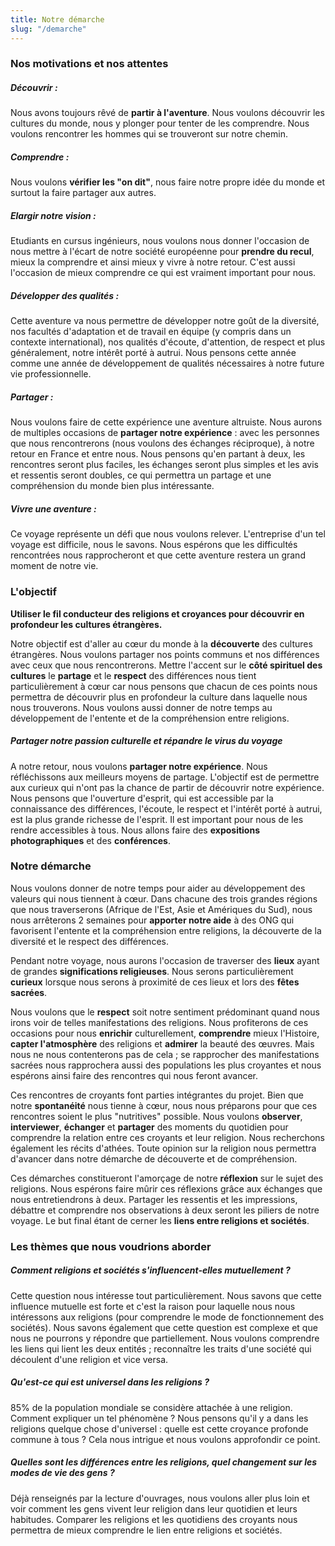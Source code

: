 ```yaml
---
title: Notre démarche
slug: "/demarche"
---
```


### Nos motivations et nos attentes

##### Découvrir :

Nous avons toujours rêvé de **partir à l'aventure**. Nous voulons découvrir les cultures
du monde, nous y plonger pour tenter de les comprendre. Nous voulons rencontrer les hommes qui se trouveront sur
notre chemin.

##### Comprendre :

Nous voulons **vérifier les "on dit"**, nous faire notre propre idée du monde et surtout
la faire partager aux autres.

##### Elargir notre vision :

Etudiants en cursus ingénieurs, nous voulons nous donner l'occasion de
nous mettre à l'écart de notre société européenne pour **prendre du recul**, mieux
la comprendre et ainsi mieux y vivre à notre retour. C'est aussi l'occasion de mieux comprendre ce qui est vraiment
important pour nous.

##### Développer des qualités :

Cette aventure va nous permettre de développer notre goût de la
diversité, nos facultés d'adaptation et de travail en équipe (y compris dans un contexte international), nos
qualités d'écoute, d'attention, de respect et plus généralement, notre intérêt porté à autrui. Nous pensons
cette année comme une année de développement de qualités
nécessaires à notre future vie professionnelle.

##### Partager :

Nous voulons faire de cette expérience une aventure altruiste. Nous aurons
de multiples occasions de **partager notre expérience** : avec les personnes que nous rencontrerons (nous voulons
des échanges réciproque), à notre retour en France et entre nous. Nous pensons qu'en partant à deux, les
rencontres seront plus faciles, les échanges seront plus simples et les avis et ressentis seront doubles, ce qui
permettra un partage et une compréhension du monde bien plus intéressante.

##### Vivre une aventure :

Ce voyage représente un défi que nous voulons relever. L'entreprise d'un tel
voyage est difficile, nous le savons. Nous espérons que les difficultés rencontrées nous rapprocheront et que
cette aventure restera un grand moment de notre vie.

### L'objectif

**Utiliser le fil conducteur des religions et croyances pour découvrir en profondeur les cultures étrangères.**

Notre objectif est d'aller au cœur du monde à la **découverte** des cultures étrangères. Nous voulons
partager nos points communs et nos différences avec ceux que nous rencontrerons. Mettre l'accent sur
le **c&ocirc;té spirituel des cultures** le **partage** et le **respect** des différences nous tient particulièrement
à cœur car nous pensons que chacun de ces points nous permettra de découvrir plus en profondeur la
culture dans laquelle nous nous trouverons. Nous voulons aussi donner de notre temps au développement
de l'entente et de la compréhension entre religions.

##### Partager notre passion culturelle et répandre le virus du voyage

A notre retour, nous voulons **partager notre expérience**. Nous réfléchissons
aux meilleurs moyens de partage. L'objectif est de permettre aux curieux qui n'ont
pas la chance de partir de découvrir notre expérience. Nous pensons que l'ouverture
d'esprit, qui est accessible par la connaissance des différences, l'écoute, le respect
et l'intérêt porté à autrui, est la plus grande richesse de l'esprit. Il est important
pour nous de les rendre accessibles à tous. Nous allons faire des **expositions photographiques**
et des **conférences**.

### Notre démarche

Nous voulons donner de notre temps pour aider au développement des valeurs qui nous tiennent à cœur. Dans
chacune des trois grandes régions que nous traverserons (Afrique de l'Est, Asie et Amériques du Sud), nous nous arrêterons
2 semaines pour **apporter notre aide** à des ONG qui favorisent l'entente et la compréhension entre religions,
la découverte de la diversité et le respect des différences.

Pendant notre voyage, nous aurons l'occasion de traverser des **lieux** ayant de grandes **significations religieuses**.
Nous serons particulièrement **curieux** lorsque nous serons à proximité de ces lieux et lors des **fêtes sacrées**.

Nous voulons que le **respect** soit notre sentiment prédominant quand nous irons voir de telles manifestations des
religions. Nous profiterons de ces occasions pour nous **enrichir** culturellement, **comprendre** mieux l'Histoire,
**capter l'atmosphère** des religions et **admirer** la beauté des œuvres. Mais nous ne nous contenterons pas de cela
; se rapprocher des manifestations sacrées nous rapprochera aussi des populations les plus croyantes et nous
espérons ainsi faire des rencontres qui nous feront avancer.

Ces rencontres de croyants font parties intégrantes du projet. Bien que notre **spontanéité** nous tienne à cœur,
nous nous préparons pour que ces rencontres soient le plus "nutritives" possible. Nous voulons **observer**, **interviewer**,
**échanger** et **partager** des moments du quotidien pour comprendre la relation entre ces croyants et leur religion.
Nous recherchons également les récits d'athées. Toute opinion sur la religion nous permettra d'avancer dans notre démarche
de découverte et de compréhension.

Ces démarches constitueront l'amorçage de notre **réflexion** sur le sujet des religions. Nous espérons
faire mûrir ces réflexions grâce aux échanges que nous entretiendrons à deux. Partager les ressentis
et les impressions, débattre et comprendre nos observations à deux seront les piliers de notre voyage.
Le but final étant de cerner les **liens entre religions et sociétés**.

### Les thèmes que nous voudrions aborder

##### Comment religions et sociétés s'influencent-elles mutuellement ?

Cette question nous intéresse tout particulièrement. Nous savons que cette influence mutuelle est forte et
c'est la raison pour laquelle nous nous intéressons aux religions (pour comprendre le mode de fonctionnement
des sociétés). Nous savons également que cette question est complexe et que nous ne pourrons y répondre
que partiellement. Nous voulons comprendre les liens qui lient les deux entités ; reconnaître les traits
d'une société qui découlent d'une religion et vice versa.

##### Qu'est-ce qui est universel dans les religions ?

85% de la population mondiale se considère attachée à une religion. Comment expliquer un tel phénomène ?
Nous pensons qu'il y a dans les religions quelque chose d'universel : quelle est cette croyance profonde
commune à tous ? Cela nous intrigue et nous voulons approfondir ce point.

##### Quelles sont les différences entre les religions, quel changement sur les modes de vie des gens ?

Déjà renseignés par la lecture d'ouvrages, nous voulons aller plus loin et voir comment les gens vivent leur
religion dans leur quotidien et leurs habitudes. Comparer les religions et les quotidiens des croyants nous
permettra de mieux comprendre le lien entre religions et sociétés.
